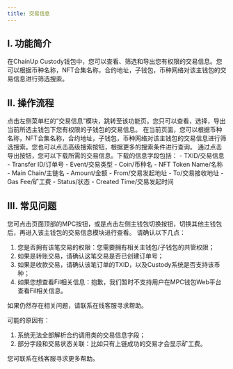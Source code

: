 ```yaml
---
title: 交易信息
---
```


## I. 功能简介

在ChainUp Custody钱包中，您可以查看、筛选和导出您有权限的交易信息。您可以根据币种名称，NFT合集名称，合约地址，子钱包，币种网络对该主钱包的交易信息进行筛选搜索。

## II. 操作流程

<Steps>
<Step title="查看交易信息">
点击左侧菜单栏的“交易信息”模块，跳转至该功能页。您只可以查看，选择，导出当前所选主钱包下您有权限的子钱包的交易信息。
</Step>
<Step title="搜索交易信息">
在当前页面，您可以根据币种名称，NFT合集名称，合约地址，子钱包，币种网络对该主钱包的交易信息进行筛选搜索。您也可以点击高级搜索按钮，根据更多的搜索条件进行查询。
</Step>
<Step title="导出交易信息">
通过点击导出按钮，您可以下载所需的交易信息。下载的信息字段包括：
<Tip>
- TXID/交易信息
- Transfer ID/订单号
- Event/交易类型
- Coin/币种名
- NFT Token Name/名称
- Main Chain/主链名
- Amount/金额
- From/交易发起地址
- To/交易接收地址
- Gas Fee/矿工费
- Status/状态
- Created Time/交易发起时间
</Tip>
</Step>

</Steps>

## III. 常见问题

<Accordion title="我如何查看其他主钱包的交易信息？">
您可点击页面顶部的MPC按钮，或是点击左侧主钱包切换按钮，切换其他主钱包后，再进入该主钱包的交易信息模块进行查看。
</Accordion>

<Accordion title="我为什么无法查看，搜索某笔交易信息？">
请确认以下几点：

1. 您是否拥有该笔交易的权限：您需要拥有相关主钱包/子钱包的共管权限；
2. 如果是转账交易，请确认这笔交易是否已创建订单号；
3. 如果是收款交易，请确认该笔订单的TXID，以及Custody系统是否支持该币种；
4. 如果您想查看Fil相关信息：抱歉，我们暂时不支持用户在MPC钱包Web平台查看Fil相关信息。

如果仍然存在相关问题，请联系在线客服寻求帮助。
</Accordion>

<Accordion title="为什么部分交易信息看起来不完整？">
可能的原因有：

1. 系统无法全部解析合约调用类的交易信息字段；
2. 部分字段和交易状态关联：比如只有上链成功的交易才会显示矿工费。

您可联系在线客服寻求更多帮助。
</Accordion>
